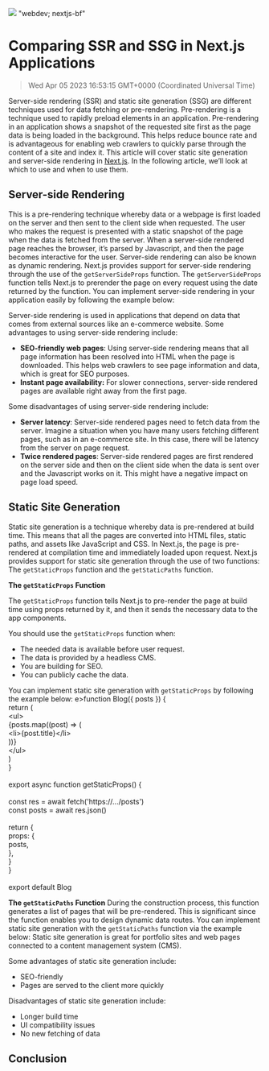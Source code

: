 ![](https://uploads-ssl.webflow.com/6143afec68f555387049efb3/63dd6770cf7b3c61494fa4dd_ssrandssg_2df9dc6c5516f6c9025c09726c5e8209_2000.jpeg)
"webdev; nextjs-bf"
# Comparing SSR and SSG in Next.js Applications
> Wed Apr 05 2023 16:53:15 GMT+0000 (Coordinated Universal Time)

Server-side rendering (SSR) and static site generation (SSG) are different techniques used for data fetching or pre-rendering. Pre-rendering is a technique used to rapidly preload elements in an application.
Pre-rendering in an application shows a snapshot of the requested site first as the page data is being loaded in the background. This helps reduce bounce rate and is advantageous for enabling web crawlers to quickly parse through the content of a site and index it.
This article will cover static site generation and server-side rendering in <a href="https://nextjs.org/" target="_blank" rel="noopener noreferrer">Next.js</a>. In the following article, we’ll look at which to use and when to use them.

## Server-side Rendering
This is a pre-rendering technique whereby data or a webpage is first loaded on the server and then sent to the client side when requested. The user who makes the request is presented with a static snapshot of the page when the data is fetched from the server. When a server-side rendered page reaches the browser, it’s parsed by Javascript, and then the page becomes interactive for the user. Server-side rendering can also be known as dynamic rendering.
Next.js provides support for server-side rendering through the use of the ```getServerSideProps``` function. The ```getServerSideProps``` function tells Next.js to prerender the page on every request using the date returned by the function.
You can implement server-side rendering in your application easily by following the example below:

Server-side rendering is used in applications that depend on data that comes from external sources like an e-commerce website.
Some advantages to using server-side rendering include:
- <strong>SEO-friendly web pages</strong>: Using server-side rendering means that all page information has been resolved into HTML when the page is downloaded. This helps web crawlers to see page information and data, which is great for SEO purposes.
- <strong>Instant page availability:</strong> For slower connections, server-side rendered pages are available right away from the first page.

Some disadvantages of using server-side rendering include:
- <strong>Server latency</strong>: Server-side rendered pages need to fetch data from the server. Imagine a situation when you have many users fetching different pages, such as in an e-commerce site. In this case, there will be latency from the server on page request.
- <strong>Twice rendered pages</strong>: Server-side rendered pages are first rendered on the server side and then on the client side when the data is sent over and the Javascript works on it. This might have a negative impact on page load speed.

## Static Site Generation
Static site generation is a technique whereby data is pre-rendered at build time. This means that all the pages are converted into HTML files, static paths, and assets like JavaScript and CSS. In Next.js, the page is pre-rendered at compilation time and immediately loaded upon request.
Next.js provides support for static site generation through the use of two functions: The ```getStaticProps``` function and the ```getStaticPaths``` function.

<strong>The ```getStaticProps``` Function</strong>

The ```getStaticProps``` function tells Next.js to pre-render the page at build time using props returned by it, and then it sends the necessary data to the app components.

You should use the ```getStaticProps``` function when:
- The needed data is available before user request.
- The data is provided by a headless CMS.
- You are building for SEO.
- You can publicly cache the data.

You can implement static site generation with ```getStaticProps``` by following the example below:
e>function Blog({ posts }) {<br> return (<br>  &lt;ul&gt;<br>   {posts.map((post) =&gt; (<br>    &lt;li&gt;{post.title}&lt;/li&gt;<br>   ))}<br>  &lt;/ul&gt;<br> )<br>}<br><br>export async function getStaticProps() {<br><br> const res = await fetch('https://.../posts')<br> const posts = await res.json()<br><br> return {<br>  props: {<br>   posts,<br>  },<br> }<br>}<br><br>export default Blog</pre><p><strong>The ```getStaticPaths``` Function</strong>
During the construction process, this function generates a list of pages that will be pre-rendered. This is significant since the function enables you to design dynamic data routes.
You can implement static site generation with the ```getStaticPaths``` function via the example below:
Static site generation is great for portfolio sites and web pages connected to a content management system (CMS).

Some advantages of static site generation include:
- SEO-friendly
- Pages are served to the client more quickly

Disadvantages of static site generation include:
- Longer build time
- UI compatibility issues
- No new fetching of data

## Conclusion

